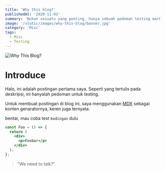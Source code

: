 ```yaml
---
title: 'Why this blog?'
publishedAt: '2020-11-03'
summary: 'Bukan sesuatu yang penting. hanya sebuah pedoman testing markdown pada blog ini. Tapi kalo kepo, buka aja!'
image: '/static/images/why-this-blog/banner.jpg'
category: 'Misc'
tags:
  - Misc
  - Testing
---
```



![Why This Blog?](/static/images/why-this-blog/banner.jpg)

# Introduce

Halo, ini adalah postingan pertama saya. Seperti yang tertulis pada deskripsi, ini hanyalah pedoman untuk testing.

Untuk membuat postingan di blog ini, saya menggunakan [MDX](https://mdxjs.com/) sebagai konten genaratornya, keren juga ternyata.

bentar, mau coba test `kodingan` dulu

```jsx:pages/foo.jsx
const Foo = () => {
  return (
    <div>
      <p>Foobar</p>
    </div>
  );
};
```

> "We need to talk?"

